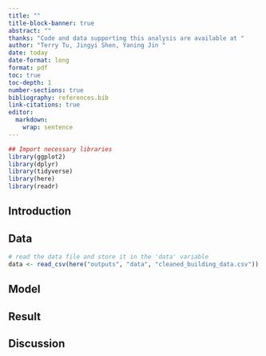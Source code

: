 ```yaml
---
title: ""
title-block-banner: true
abstract: ""
thanks: "Code and data supporting this analysis are available at "
author: "Terry Tu, Jingyi Shen, Yaning Jin "
date: today
date-format: long
format: pdf
toc: true
toc-depth: 1
number-sections: true
bibliography: references.bib
link-citations: true
editor: 
  markdown: 
    wrap: sentence
---
```


```r
## Import necessary libraries
library(ggplot2)
library(dplyr)
library(tidyverse)
library(here)
library(readr)
```

## Introduction

## Data

```r
# read the data file and store it in the 'data' variable
data <- read_csv(here("outputs", "data", "cleaned_building_data.csv"))
```

## Model

## Result

## Discussion 